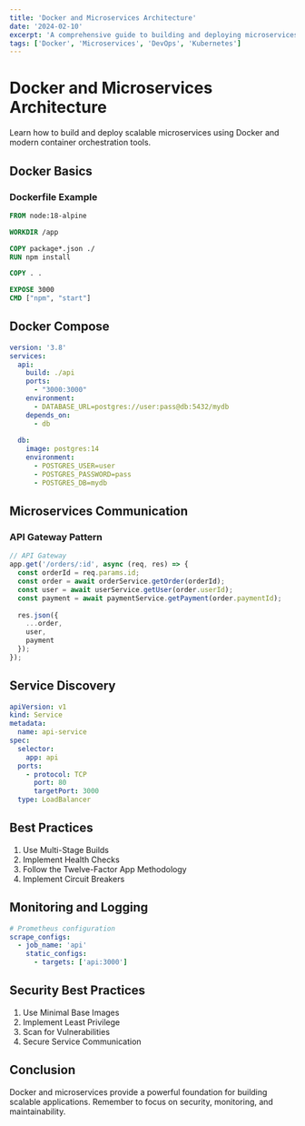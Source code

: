 ```yaml
---
title: 'Docker and Microservices Architecture'
date: '2024-02-10'
excerpt: 'A comprehensive guide to building and deploying microservices using Docker and container orchestration.'
tags: ['Docker', 'Microservices', 'DevOps', 'Kubernetes']
---
```


# Docker and Microservices Architecture

Learn how to build and deploy scalable microservices using Docker and modern container orchestration tools.

## Docker Basics

### Dockerfile Example

```dockerfile
FROM node:18-alpine

WORKDIR /app

COPY package*.json ./
RUN npm install

COPY . .

EXPOSE 3000
CMD ["npm", "start"]
```

## Docker Compose

```yaml
version: '3.8'
services:
  api:
    build: ./api
    ports:
      - "3000:3000"
    environment:
      - DATABASE_URL=postgres://user:pass@db:5432/mydb
    depends_on:
      - db
  
  db:
    image: postgres:14
    environment:
      - POSTGRES_USER=user
      - POSTGRES_PASSWORD=pass
      - POSTGRES_DB=mydb
```

## Microservices Communication

### API Gateway Pattern

```typescript
// API Gateway
app.get('/orders/:id', async (req, res) => {
  const orderId = req.params.id;
  const order = await orderService.getOrder(orderId);
  const user = await userService.getUser(order.userId);
  const payment = await paymentService.getPayment(order.paymentId);
  
  res.json({
    ...order,
    user,
    payment
  });
});
```

## Service Discovery

```yaml
apiVersion: v1
kind: Service
metadata:
  name: api-service
spec:
  selector:
    app: api
  ports:
    - protocol: TCP
      port: 80
      targetPort: 3000
  type: LoadBalancer
```

## Best Practices

1. Use Multi-Stage Builds
2. Implement Health Checks
3. Follow the Twelve-Factor App Methodology
4. Implement Circuit Breakers

## Monitoring and Logging

```yaml
# Prometheus configuration
scrape_configs:
  - job_name: 'api'
    static_configs:
      - targets: ['api:3000']
```

## Security Best Practices

1. Use Minimal Base Images
2. Implement Least Privilege
3. Scan for Vulnerabilities
4. Secure Service Communication

## Conclusion

Docker and microservices provide a powerful foundation for building scalable applications. Remember to focus on security, monitoring, and maintainability.
